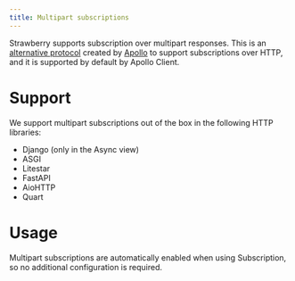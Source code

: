 ```yaml
---
title: Multipart subscriptions
---
```



Strawberry supports subscription over multipart responses. This is an
[alternative protocol](https://www.apollographql.com/docs/router/executing-operations/subscription-multipart-protocol/)
created by [Apollo](https://www.apollographql.com/) to support subscriptions
over HTTP, and it is supported by default by Apollo Client.

# Support

We support multipart subscriptions out of the box in the following HTTP
libraries:

- Django (only in the Async view)
- ASGI
- Litestar
- FastAPI
- AioHTTP
- Quart

# Usage

Multipart subscriptions are automatically enabled when using Subscription, so no
additional configuration is required.
